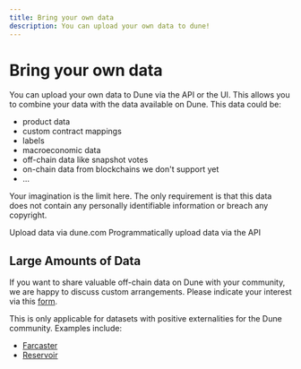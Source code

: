 ```yaml
---
title: Bring your own data
description: You can upload your own data to dune!
---
```


# Bring your own data

You can upload your own data to Dune via the API or the UI. This allows you to combine your data with the data available on Dune. This data could be:

- product data
- custom contract mappings
- labels
- macroeconomic data
- off-chain data like snapshot votes
- on-chain data from blockchains we don't support yet
- ...

Your imagination is the limit here. The only requirement is that this data does not contain any personally identifiable information or breach any copyright.

<CardGroup cols={2}>
  <Card title="Upload data via the User Interface" icon="upload" href="/web-app/upload-data">
    Upload data via dune.com
    </Card>
  <Card title="Upload data via the API" icon="square-terminal" href="/api-reference/tables/endpoint/upload">
    Programmatically upload data via the API
  </Card>
</CardGroup>


## Large Amounts of Data

If you want to share valuable off-chain data on Dune with your community, we are happy to discuss custom arrangements. Please indicate your interest via this [form](https://bit.ly/dune-data-integration).

This is only applicable for datasets with positive externalities for the Dune community. Examples include:

- [Farcaster](/data-catalog/community/farcaster/)
- [Reservoir](/data-catalog/community/reservoir/)
